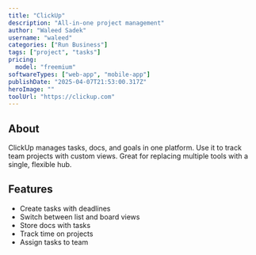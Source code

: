 ---
title: "ClickUp"
description: "All-in-one project management"
author: "Waleed Sadek"
username: "waleed"
categories: ["Run Business"]
tags: ["project", "tasks"]
pricing:
  model: "freemium"
softwareTypes: ["web-app", "mobile-app"]
publishDate: "2025-04-07T21:53:00.317Z"
heroImage: ""
toolUrl: "https://clickup.com"
---
## About
ClickUp manages tasks, docs, and goals in one platform. Use it to track team projects with custom views. Great for replacing multiple tools with a single, flexible hub.

## Features
- Create tasks with deadlines
- Switch between list and board views
- Store docs with tasks
- Track time on projects
- Assign tasks to team